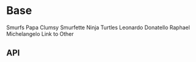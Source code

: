 


<Intro />

<Meta title="Components/Dropdown Menu Nav" />

# Base

<Canvas>
  <Story name="Base">
    <PharosDropdownMenuNav>
      <PharosDropdownMenuNavLink
        href="#"
        id="smurfs-link"
        data-dropdown-menu-id="smurfs-menu"
        data-dropdown-menu-hover
        target="_blank"
      >
        Smurfs
      </PharosDropdownMenuNavLink>
      <PharosDropdownMenu id="smurfs-menu" data-dropdown-menu-hover>
        <PharosDropdownMenuItem>Papa</PharosDropdownMenuItem>
        <PharosDropdownMenuItem>Clumsy</PharosDropdownMenuItem>
        <PharosDropdownMenuItem>Smurfette</PharosDropdownMenuItem>
      </PharosDropdownMenu>
      <PharosDropdownMenuNavLink
        href="#"
        id="tmnt-link"
        data-dropdown-menu-id="tmnt-menu"
        data-dropdown-menu-hover
        target="_blank"
      >
        Ninja Turtles
      </PharosDropdownMenuNavLink>
      <PharosDropdownMenu id="tmnt-menu">
        <PharosDropdownMenuItem>Leonardo</PharosDropdownMenuItem>
        <PharosDropdownMenuItem>Donatello</PharosDropdownMenuItem>
        <PharosDropdownMenuItem>Raphael</PharosDropdownMenuItem>
        <PharosDropdownMenuItem>Michelangelo</PharosDropdownMenuItem>
      </PharosDropdownMenu>
      <PharosDropdownMenuNavLink href="#" id="other-link" target="_blank">
        Link to Other
      </PharosDropdownMenuNavLink>
    </PharosDropdownMenuNav>
  </Story>
</Canvas>

## API

<ArgsTable of={PharosDropdownMenuNav} />
